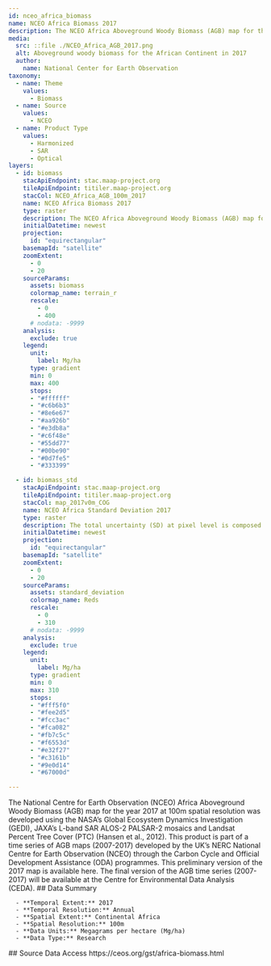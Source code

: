 ```yaml
---
id: nceo_africa_biomass
name: NCEO Africa Biomass 2017
description: The NCEO Africa Aboveground Woody Biomass (AGB) map for the year 2017 at 100m spatial resolution was developed using a combination of LiDAR, Synthetic Aperture Radar (SAR) and optical based data.
media:
  src: ::file ./NCEO_Africa_AGB_2017.png
  alt: Aboveground woody biomass for the African Continent in 2017
  author:
    name: National Center for Earth Observation
taxonomy:
  - name: Theme
    values:
      - Biomass
  - name: Source
    values:
      - NCEO
  - name: Product Type
    values:
      - Harmonized
      - SAR
      - Optical
layers:
  - id: biomass
    stacApiEndpoint: stac.maap-project.org
    tileApiEndpoint: titiler.maap-project.org
    stacCol: NCEO_Africa_AGB_100m_2017
    name: NCEO Africa Biomass 2017
    type: raster
    description: The NCEO Africa Aboveground Woody Biomass (AGB) map for the year 2017 at 100m spatial resolution was developed using a combination of LiDAR, Synthetic Aperture Radar (SAR) and optical based data.
    initialDatetime: newest
    projection:
      id: "equirectangular"
    basemapId: "satellite"
    zoomExtent:
      - 0
      - 20
    sourceParams:
      assets: biomass
      colormap_name: terrain_r
      rescale:
        - 0
        - 400
      # nodata: -9999
    analysis:
      exclude: true
    legend:
      unit:
        label: Mg/ha
      type: gradient
      min: 0
      max: 400
      stops:
      - "#ffffff"
      - "#c6b6b3"
      - "#8e6e67"
      - "#aa926b"
      - "#e3db8a"
      - "#c6f48e"
      - "#55dd77"
      - "#00be90"
      - "#0d7fe5"
      - "#333399"

  - id: biomass_std
    stacApiEndpoint: stac.maap-project.org
    tileApiEndpoint: titiler.maap-project.org
    stacCol: map_2017v0m_COG
    name: NCEO Africa Standard Deviation 2017
    type: raster
    description: The total uncertainty (SD) at pixel level is composed of different sources of error, which are assumed to be random and independent.
    initialDatetime: newest
    projection:
      id: "equirectangular"
    basemapId: "satellite"
    zoomExtent:
      - 0
      - 20
    sourceParams:
      assets: standard_deviation
      colormap_name: Reds
      rescale:
        - 0
        - 310
      # nodata: -9999
    analysis:
      exclude: true
    legend:
      unit:
        label: Mg/ha
      type: gradient
      min: 0
      max: 310
      stops:
      - "#fff5f0"
      - "#fee2d5"
      - "#fcc3ac"
      - "#fca082"
      - "#fb7c5c"
      - "#f6553d"
      - "#e32f27"
      - "#c3161b"
      - "#9e0d14"
      - "#67000d"

---
```


<Block type='wide'>
  <Prose>
The National Centre for Earth Observation (NCEO) Africa Aboveground Woody Biomass (AGB) map for the year 2017 at 100m spatial resolution was developed using the NASA’s Global Ecosystem Dynamics Investigation (GEDI), JAXA’s L-band SAR ALOS-2 PALSAR-2 mosaics and Landsat Percent Tree Cover (PTC) (Hansen et al., 2012). This product is part of a time series of AGB maps (2007-2017) developed by the UK’s NERC National Centre for Earth Observation (NCEO) through the Carbon Cycle and Official Development Assistance (ODA) programmes. This preliminary version of the 2017 map is available here. The final version of the AGB time series (2007-2017) will be available at the Centre for Environmental Data Analysis (CEDA).
    ## Data Summary
    
      - **Temporal Extent:** 2017    
      - **Temporal Resolution:** Annual    
      - **Spatial Extent:** Continental Africa 
      - **Spatial Resolution:** 100m
      - **Data Units:** Megagrams per hectare (Mg/ha)    
      - **Data Type:** Research 
  </Prose>
</Block>
<Block>
  <Prose>
    ## Source Data Access
    https://ceos.org/gst/africa-biomass.html
  </Prose>
</Block>
